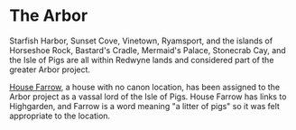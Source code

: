 
# The Arbor

<ProjectDetails
  floatRight
  region="Reach"
  house="House Redwyne"
  type="Landmark"
  status="In Progress"
  warp="/warp arbor"
  projectLead=""
  dateStarted="Invalid Date"
  dateCompleted="Invalid Date"
/>

Starfish Harbor, Sunset Cove, Vinetown, Ryamsport, and the islands of Horseshoe Rock, Bastard's Cradle, Mermaid's Palace, Stonecrab Cay, and the Isle of Pigs are all within Redwyne lands and considered part of the greater Arbor project.

[House Farrow](https://awoiaf.westeros.org/index.php/House_Farrow), a house with no canon location, has been assigned to the Arbor project as a vassal lord of the Isle of Pigs. House Farrow has links to Highgarden, and Farrow is a word meaning "a litter of pigs" so it was felt appropriate to the location.